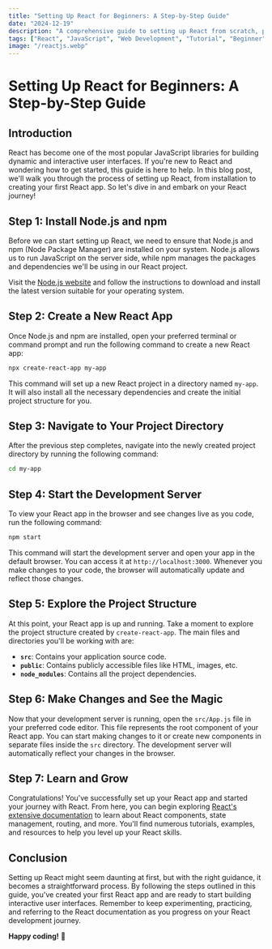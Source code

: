 ```yaml
---
title: "Setting Up React for Beginners: A Step-by-Step Guide"
date: "2024-12-19"
description: "A comprehensive guide to setting up React from scratch, perfect for beginners starting their React development journey."
tags: ["React", "JavaScript", "Web Development", "Tutorial", "Beginner"]
image: "/reactjs.webp"
---
```


# Setting Up React for Beginners: A Step-by-Step Guide

## Introduction

React has become one of the most popular JavaScript libraries for building dynamic and interactive user interfaces. If you're new to React and wondering how to get started, this guide is here to help. In this blog post, we'll walk you through the process of setting up React, from installation to creating your first React app. So let's dive in and embark on your React journey!

## Step 1: Install Node.js and npm

Before we can start setting up React, we need to ensure that Node.js and npm (Node Package Manager) are installed on your system. Node.js allows us to run JavaScript on the server side, while npm manages the packages and dependencies we'll be using in our React project.

Visit the [Node.js website](https://nodejs.org) and follow the instructions to download and install the latest version suitable for your operating system.

## Step 2: Create a New React App

Once Node.js and npm are installed, open your preferred terminal or command prompt and run the following command to create a new React app:

```bash
npx create-react-app my-app
```

This command will set up a new React project in a directory named `my-app`. It will also install all the necessary dependencies and create the initial project structure for you.

## Step 3: Navigate to Your Project Directory

After the previous step completes, navigate into the newly created project directory by running the following command:

```bash
cd my-app
```

## Step 4: Start the Development Server

To view your React app in the browser and see changes live as you code, run the following command:

```bash
npm start
```

This command will start the development server and open your app in the default browser. You can access it at `http://localhost:3000`. Whenever you make changes to your code, the browser will automatically update and reflect those changes.

## Step 5: Explore the Project Structure

At this point, your React app is up and running. Take a moment to explore the project structure created by `create-react-app`. The main files and directories you'll be working with are:

- **`src`**: Contains your application source code.
- **`public`**: Contains publicly accessible files like HTML, images, etc.
- **`node_modules`**: Contains all the project dependencies.

## Step 6: Make Changes and See the Magic

Now that your development server is running, open the `src/App.js` file in your preferred code editor. This file represents the root component of your React app. You can start making changes to it or create new components in separate files inside the `src` directory. The development server will automatically reflect your changes in the browser.

## Step 7: Learn and Grow

Congratulations! You've successfully set up your React app and started your journey with React. From here, you can begin exploring [React's extensive documentation](https://reactjs.org/docs) to learn about React components, state management, routing, and more. You'll find numerous tutorials, examples, and resources to help you level up your React skills.

## Conclusion

Setting up React might seem daunting at first, but with the right guidance, it becomes a straightforward process. By following the steps outlined in this guide, you've created your first React app and are ready to start building interactive user interfaces. Remember to keep experimenting, practicing, and referring to the React documentation as you progress on your React development journey.

**Happy coding!** 🚀
